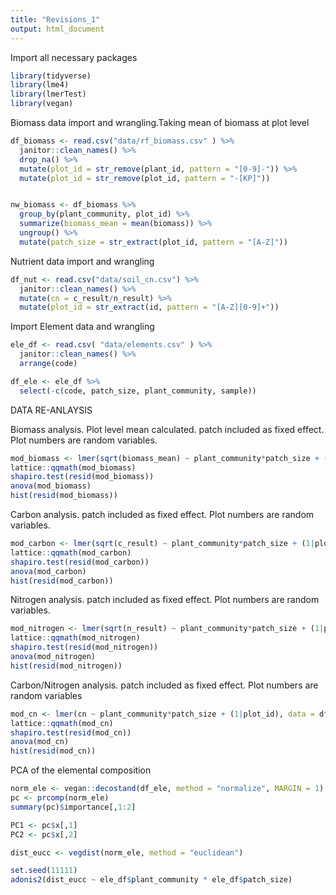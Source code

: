 ```yaml
---
title: "Revisions_1"
output: html_document
---
```


Import all necessary packages
```r
library(tidyverse)
library(lme4)
library(lmerTest)
library(vegan)
```


Biomass data import and wrangling.Taking mean of biomass at plot level
```r
df_biomass <- read.csv("data/rf_biomass.csv" ) %>% 
  janitor::clean_names() %>% 
  drop_na() %>% 
  mutate(plot_id = str_remove(plant_id, pattern = "[0-9]-")) %>% 
  mutate(plot_id = str_remove(plot_id, pattern = "-[KP]"))


nw_biomass <- df_biomass %>% 
  group_by(plant_community, plot_id) %>% 
  summarize(biomass_mean = mean(biomass)) %>% 
  ungroup() %>% 
  mutate(patch_size = str_extract(plot_id, pattern = "[A-Z]"))

```


Nutrient data import and wrangling
```r
df_nut <- read.csv("data/soil_cn.csv") %>% 
  janitor::clean_names() %>% 
  mutate(cn = c_result/n_result) %>% 
  mutate(plot_id = str_extract(id, pattern = "[A-Z][0-9]+"))
```


Import Element data and wrangling
```r
ele_df <- read.csv( "data/elements.csv" ) %>% 
  janitor::clean_names() %>% 
  arrange(code) 

df_ele <- ele_df %>% 
  select(-c(code, patch_size, plant_community, sample))
```

DATA RE-ANLAYSIS



Biomass analysis. Plot level mean calculated.
patch included as fixed effect. Plot numbers are random variables.
```r
mod_biomass <- lmer(sqrt(biomass_mean) ~ plant_community*patch_size + (1|plot_id)  , data = nw_biomass)
lattice::qqmath(mod_biomass)
shapiro.test(resid(mod_biomass))
anova(mod_biomass)
hist(resid(mod_biomass))
```



Carbon analysis. 
patch included as fixed effect. Plot numbers are random variables.
```r
mod_carbon <- lmer(sqrt(c_result) ~ plant_community*patch_size + (1|plot_id)  , data = df_nut)
lattice::qqmath(mod_carbon)
shapiro.test(resid(mod_carbon))
anova(mod_carbon)
hist(resid(mod_carbon))
```



Nitrogen analysis. 
patch included as fixed effect. Plot numbers are random variables.
```r
mod_nitrogen <- lmer(sqrt(n_result) ~ plant_community*patch_size + (1|plot_id)   , data = df_nut)
lattice::qqmath(mod_nitrogen)
shapiro.test(resid(mod_nitrogen))
anova(mod_nitrogen)
hist(resid(mod_nitrogen))
```



Carbon/Nitrogen analysis. 
patch included as fixed effect. Plot numbers are random variables
```r
mod_cn <- lmer(cn ~ plant_community*patch_size + (1|plot_id), data = df_nut)
lattice::qqmath(mod_cn)
shapiro.test(resid(mod_cn))
anova(mod_cn)
hist(resid(mod_cn))
```



PCA of the elemental composition
```r
norm_ele <- vegan::decostand(df_ele, method = "normalize", MARGIN = 1)
pc <- prcomp(norm_ele)
summary(pc)$importance[,1:2]

PC1 <- pc$x[,1]
PC2 <- pc$x[,2]

dist_eucc <- vegdist(norm_ele, method = "euclidean")

set.seed(11111)
adonis2(dist_eucc ~ ele_df$plant_community * ele_df$patch_size)
```

